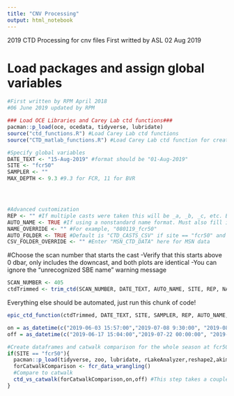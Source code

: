 ```yaml
---
title: "CNV Processing"
output: html_notebook
---
```

2019 CTD Processing for cnv files
First writted by ASL 02 Aug 2019

# Load packages and assign global variables
```r
#First written by RPM April 2018
#06 June 2019 updated by RPM

### Load OCE Libraries and Carey Lab ctd functions###
pacman::p_load(oce, ocedata, tidyverse, lubridate)
source("ctd_functions.R") #Load Carey Lab ctd functions
source("CTD_matlab_functions.R") #Load Carey Lab ctd function for creating the glm aed dataset and a file for matlab

#Specify global variables
DATE_TEXT <- "15-Aug-2019" #format should be "01-Aug-2019"
SITE <- "fcr50"
SAMPLER <- ""
MAX_DEPTH <- 9.3 #9.3 for FCR, 11 for BVR




#Advanced customization
REP <- "" #If multiple casts were taken this will be _a, _b, _c, etc. Be sure to include an underscore
AUTO_NAME <- TRUE #If using a nonstandard name format. Must also fill in NAME_OVERRIDE below
NAME_OVERRIDE <- "" #For example, "080119_fcr50"
AUTO_FOLDER <- TRUE #Default is "CTD_CASTS_CSV" if site == "fcr50" and the working directory for all other sites. Enter FALSE here if you would like to save to a different folder (e.g. for MSNs)
CSV_FOLDER_OVERRIDE <- "" #Enter "MSN_CTD_DATA" here for MSN data
```


#Choose the scan number that starts the cast
  -Verify that this starts above 0 dbar, only includes the downcast, and both plots are identical
  -You can ignore the "unrecognized SBE name" warning message
```r
SCAN_NUMBER <- 405
ctdTrimmed <- trim_ctd(SCAN_NUMBER, DATE_TEXT, AUTO_NAME, SITE, REP, NAME_OVERRIDE)
```

Everything else should be automated, just run this chunk of code!
```r
epic_ctd_function(ctdTrimmed, DATE_TEXT, SITE, SAMPLER, REP, AUTO_NAME, NAME_OVERRIDE, AUTO_FOLDER, CSV_FOLDER_OVERRIDE, MAX_DEPTH)

on = as_datetime(c("2019-06-03 15:57:00","2019-07-08 9:30:00", "2019-08-05 12:45:00")) #July time is estimated based on the time for other sampling. TZ is UTC to match catwalk and current CTD processing
off = as_datetime(c("2019-06-17 15:04:00","2019-07-22 00:00:00", "2019-08-19 00:00:00")) #July date is wrong bc system broke. TZ is UTC to match catwalk and current CTD processing

#Create dataframes and catwalk comparison for the whole season at fcr50
if(SITE == "fcr50"){
  pacman::p_load(tidyverse, zoo, lubridate, rLakeAnalyzer,reshape2,akima,dplyr,gridExtra,grid,colorRamps,RCurl)
  forCatwalkComparison <- fcr_data_wrangling()
  #Compare to catwalk
  ctd_vs_catwalk(forCatwalkComparison,on,off) #This step takes a couple minutes
}
```